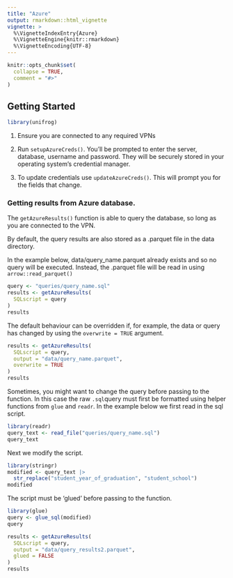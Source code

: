 ---
title: "Azure"
output: rmarkdown::html_vignette
vignette: >
  %\VignetteIndexEntry{Azure}
  %\VignetteEngine{knitr::rmarkdown}
  %\VignetteEncoding{UTF-8}
---

```{r, include = FALSE}
knitr::opts_chunk$set(
  collapse = TRUE,
  comment = "#>"
)
```

## Getting Started

```{r setup}
library(unifrog)

```

1. Ensure you are connected to any required VPNs

2. Run `setupAzureCreds()`. You'll be prompted to enter the server, database, username and password. They will be securely stored in your operating system's credential manager.


3. To update credentials use `updateAzureCreds()`. This will prompt you for the fields that change.

### Getting results from Azure database.

The `getAzureResults()` function is able to query the database, so long as you are connected to the VPN. 

By default, the query results are also stored as a .parquet file in the data directory.

In the example below, data/query_name.parquet already exists and so no query will be executed. Instead, the .parquet file will be read in using `arrow::read_parquet()`
```{r example1}
query <- "queries/query_name.sql"
results <- getAzureResults(
  SQLscript = query
)
results
```

The default behaviour can be overridden if, for example, the data or query has changed by using the `overwrite = TRUE` argument.
```{r example2, eval=FALSE}
results <- getAzureResults(
  SQLscript = query,
  output = "data/query_name.parquet",
  overwrite = TRUE
)
results
```

Sometimes, you might want to change the query before passing to the function. In this case the raw `.sql`query must first be formatted using helper functions from `glue` and `readr`. In the example below we first read in the sql script.

```{r read}
library(readr)
query_text <- read_file("queries/query_name.sql")
query_text
```
Next we modify the script.
```{r str_replace}
library(stringr)
modified <- query_text |> 
  str_replace("student_year_of_graduation", "student_school")
modified
```
The script must be 'glued' before passing to the function.
```{r glue}
library(glue)
query <- glue_sql(modified)
query
```

```{r example3}
results <- getAzureResults(
  SQLscript = query,
  output = "data/query_results2.parquet",
  glued = FALSE
)
results
```
